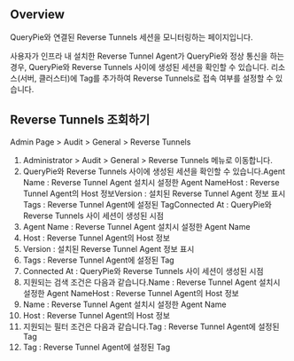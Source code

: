## Overview
QueryPie와 연결된 Reverse Tunnels 세션을 모니터링하는 페이지입니다.

사용자가 인프라 내 설치한 Reverse Tunnel Agent가 QueryPie와 정상 통신을 하는 경우, QueryPie와 Reverse Tunnels 사이에 생성된 세션을 확인할 수 있습니다. 리소스(서버, 클러스터)에 Tag를 추가하여 Reverse Tunnels로 접속 여부를 설정할 수 있습니다.

## Reverse Tunnels 조회하기
Admin Page > Audit > General > Reverse Tunnels

1. Administrator > Audit > General > Reverse Tunnels 메뉴로 이동합니다.
2. QueryPie와 Reverse Tunnels 사이에 생성된 세션을 확인할 수 있습니다.Agent Name : Reverse Tunnel Agent 설치시 설정한 Agent NameHost : Reverse Tunnel Agent의 Host 정보Version : 설치된 Reverse Tunnel Agent 정보 표시Tags : Reverse Tunnel Agent에 설정된 TagConnected At : QueryPie와 Reverse Tunnels 사이 세션이 생성된 시점
  1. Agent Name : Reverse Tunnel Agent 설치시 설정한 Agent Name
  2. Host : Reverse Tunnel Agent의 Host 정보
  3. Version : 설치된 Reverse Tunnel Agent 정보 표시
  4. Tags : Reverse Tunnel Agent에 설정된 Tag
  5. Connected At : QueryPie와 Reverse Tunnels 사이 세션이 생성된 시점
3. 지원되는 검색 조건은 다음과 같습니다.Name : Reverse Tunnel Agent 설치시 설정한 Agent NameHost : Reverse Tunnel Agent의 Host 정보
  1. Name : Reverse Tunnel Agent 설치시 설정한 Agent Name
  2. Host : Reverse Tunnel Agent의 Host 정보
4. 지원되는 필터 조건은 다음과 같습니다.Tag : Reverse Tunnel Agent에 설정된 Tag
  1. Tag : Reverse Tunnel Agent에 설정된 Tag
